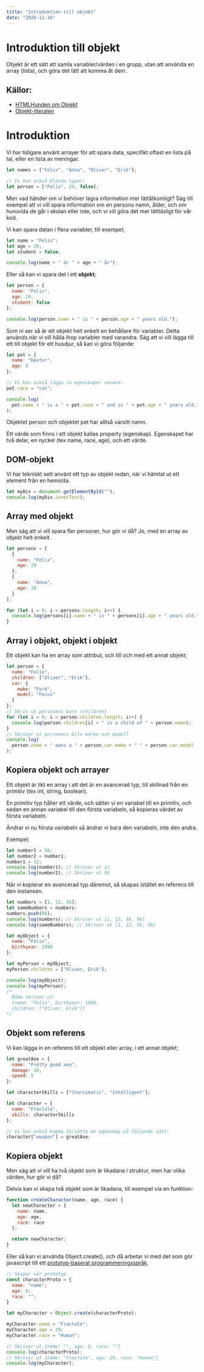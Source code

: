 ```yaml
---
title: "Introduktion till objekt"
date: "2020-11-16"
---
```


# Introduktion till objekt

Objekt är ett sätt att samla variabler/värden i en grupp, utan att använda en array (lista), och göra det lätt att komma åt dem.

## Källor:

- [HTMLHunden om Objekt](http://htmlhunden.se/dist/04-05-js-objekt.html)
- [Objekt-literalen](https://dbwebb.se/guide/javascript1/object_literal)

# Introduktion

Vi har tidigare använt arrayer för att spara data, specifikt oftast en lista på tal, eller en lista av meningar.

```js
let names = ["Felix", "Anna", "Oliver", "Erik"];

// Vi kan också blanda typer;
let person = ["Felix", 29, false];
```

Men vad händer om vi behöver lagra information mer lättåtkomligt? Säg till exempel att vi vill spara information om en persons namn, ålder, och om huruvida de går i skolan eller inte, och vi vill göra det mer lättläsligt för vår kod.

Vi kan spara datan i flera variabler, till exempel;

```js
let name = "Felix";
let age = 29;
let student = false;

console.log(name + " är " + age + " år");
```

Eller så kan vi spara det i ett **objekt**;

```js
let person = {
  name: "Felix",
  age: 29,
  student: false
};

console.log(person.name + " is " + person.age + " years old.");
```

Som ni ser så är ett objekt helt enkelt en behållare för variabler. Detta används när vi vill hålla ihop variabler med varandra. Säg att vi vill lägga till ett till objekt för ett husdjur, så kan vi göra följande:

```js
let pet = {
  name: "Dexter",
  age: 9
};

// Vi kan också lägga in egenskaper senare:
pet.race = "cat";

console.log(
  pet.name + " is a " + pet.race + " and is " + pet.age + " years old."
);
```

Objektet person och objektet pet har alltså varsitt namn.

Ett värde som finns i ett objekt kallas property (egenskap). Egenskapet har två delar, en nyckel (tex name, race, age), och ett värde.

## DOM-objekt

Vi har tekniskt sett använt ett typ av objekt redan, när vi hämtat ut ett element från en hemsida.

```js
let myDiv = document.getElementById("");
console.log(myDiv.innerText);
```

## Array med objekt

Men säg att vi vill spara fler personer, hur gör vi då? Jo, med en array av objekt helt enkelt.

```js
let persons = [
  {
    name: "Felix",
    age: 29
  },
  {
    name: "Anna",
    age: 30
  }
];

for (let i = 0; i < persons.length; i++) {
  console.log(persons[i].name + " is " + persons[i].age + " years old.");
}
```

## Array i objekt, objekt i objekt

Ett objekt kan ha en array som attribut, och till och med ett annat objekt;

```js
let person = {
  name: "Felix",
  children: ["Oliver", "Erik"],
  car: {
    make: "Ford",
    model: "Focus"
  }
};
// Skriv ut personens barn (children)
for (let i = 0; i < person.children.length; i++) {
  console.log(person.children[i] + " is a child of " + person.name);
}
// Skriver ut personens bils märke och modell
console.log(
  person.name + " owns a " + person.car.make + " " + person.car.model
);
```

## Kopiera objekt och arrayer

Ett objekt är likt en array i att det är en avancerad typ, till skillnad från en primitiv (tex int, string, boolean).

En primitiv typ håller ett värde, och sätter vi en variabel till en primitiv, och sedan en annan variabel till den första variabeln, så kopieras värdet av första variabeln.

Ändrar vi nu första variabeln så ändrar vi bara den variabeln, inte den andra.

Exempel;

```js
let number1 = 56;
let number2 = number1;
number1 = 12;
console.log(number1); // Skriver ut 12
console.log(number2); // Skriver ut 56
```

När vi kopierar en avancerad typ däremot, så skapas istället en referens till den instansen.

```js
let numbers = [1, 12, 56];
let sameNumbers = numbers;
numbers.push(96);
console.log(numbers); // Skriver ut [1, 12, 56, 96]
console.log(sameNumbers); // Skriver ut [1, 12, 56, 96]

let myObject = {
  name: "Felix",
  birthyear: 1990
};

let myPerson = myObject;
myPerson.children = ["Oliver, Erik"];

console.log(myObject);
console.log(myPerson);
/*
  Båda skriver ut:
  {name: "Felix", birthyear: 1990,
  children: ["Oliver, Erik"]}
*/
```

## Objekt som referens

Vi kan lägga in en referens till ett objekt eller array, i ett annat objekt;

```js
let greatAxe = {
  name: "Pretty good axe",
  damage: 20,
  speed: 5
};

let characterSkills = ["Charismatic", "Intelligent"];

let character = {
  name: "Fractale",
  skills: characterSkills
};

// Vi kan också komma åt/sätta en egenskap på följande sätt:
character["weapon"] = greatAxe;
```

<h2 style="page-break-before: always;">Kopiera objekt</h2>

Men säg att vi vill ha två objekt som är likadana i struktur, men har olika värden, hur gör vi då?

Delvis kan vi skapa två objekt som är likadana, till exempel via en funktion:

```js
function createCharacter(name, age, race) {
  let newCharacter = {
    name: name,
    age: age,
    race: race
  };

  return newCharacter;
}
```

Eller så kan vi använda Object.create(), och då arbetar vi med det som gör javascript till ett [prototyp-baserat programmeringsspråk](https://en.wikipedia.org/wiki/Prototype-based_programming).

```js
// Skapar vår prototyp
const characterProto = {
  name: "name";
  age: 0;
  race: "";
}

let myCharacter = Object.create(characterProto);

myCharacter.name = "Fractale";
myCharacter.age = 29;
myCharacter.race = "Human";

// Skriver ut {name: "", age: 0, race: ""}
console.log(characterProto);
// Skriver ut {name: "Fractale", age: 29, race: "Human"}
console.log(myCharacter);
```
